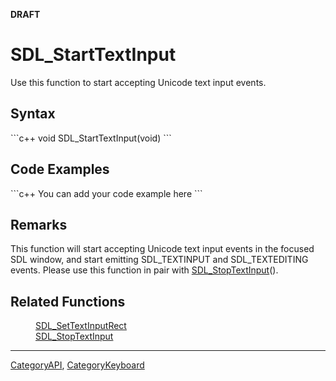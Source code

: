 <!-- pragma section-numbers off -->
<!-- pragma disable-camelcase -->
'''DRAFT'''

= SDL_StartTextInput =
Use this function to start accepting Unicode text input events.


== Syntax ==
```c++
void SDL_StartTextInput(void)
```

== Code Examples ==
```c++
You can add your code example here
```

== Remarks ==

This function will start accepting Unicode text input events in the focused SDL window, and start emitting SDL_TEXTINPUT and SDL_TEXTEDITING events.
Please use this function in pair with [[SDL_StopTextInput]]().

== Related Functions ==
:[[SDL_SetTextInputRect]]
:[[SDL_StopTextInput]]

----
[[CategoryAPI]], [[CategoryKeyboard]]
